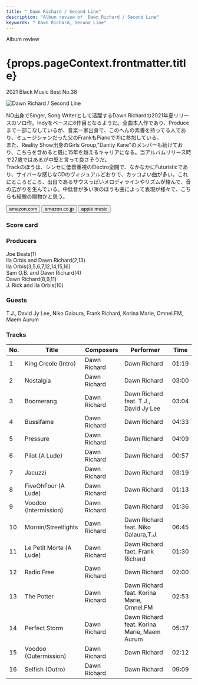 ```yaml
---
title: " Dawn Richard / Second Line"
description: "Album review of  Dawn Richard / Second Line"
keywords: " Dawn Richard, Second Line"
---
```





<p className="largeP">Album review</p>
<h1 className="h1--no--margin">{props.pageContext.frontmatter.title}</h1>
<p className="largeP">
  <Link to="/best50/2021/">2021 Black Music Best No.38</Link>
</p>

<Row  className="image-card-group">
	<Column colMd={"3"} colLg={"4"} noGutterMdLeft="">
       <ImageCard>

![ Dawn Richard / Second Line](../../images/cd/dawnrichard1L.jpg)

</ImageCard>
	</Column>
	<Column colMd={"4"} colLg={"8"} noGutterMdLeft="">
		<p>
			NO出身でSinger, Song Writerとして活躍するDawn Richardの2021年夏リリースのソロ作。Indyをベースに6作目となるようだ。全曲本人作であり、Produceまで一部こなしているが、音楽一家出身で、このへんの素養を持ってる人であり、ミュージシャンだった父のFrankもPianoで⑪に参加している。
			<br/>また、Reality Show出身のGirls Group,"Danity Kane"のメンバーも続けており、こちらを含めると既に15年を越えるキャリアになる。当アルバムリリース時で27歳ではあるが中堅と言って良さそうだ。
			<br/>Trackのほうは、シンセに低音重視のElectro全開で、なかなかにFuturisticであり、サイバーな感じなCDのヴィジュアルどおりで、カッコよい曲が多い。これにところどころ、出自であるサウスっぽいメロディラインやリズムが絡んで、音の広がりを生んでいる。中低音が多い唄のほうも曲によって表現が様々で、こちらも経験の賜物かと思う。
		</p>
		<div>
		  <Button className="button-right-mergin"  href="https://amzn.to/3nYhleV" kind="primary" size="small" renderIcon={ArrowUpRight24}>
  	    amazon.com
  	  </Button>
  	  <Button className="button-right-mergin"  href="https://amzn.to/3cX2483" kind="secondary" size="small" renderIcon={ArrowUpRight24}>
  	    amazon.co.jp
  	  </Button>
			<Button className="button-right-mergin"  href="https://apple.co/31cdIJR" kind="tertiary" size="small" renderIcon={ArrowUpRight24}>
  	   	apple music
  	  </Button>
			<AdvJS2/>
		</div>
	</Column>
</Row>
<Row >
	<Column colMd={"4"} colLg={"4"} noGutterMdLeft="">
		<div>
		  <h3>Score card</h3>
			<SliderJS1 value="4" />
		  <SliderJS2 value="1" />
			<SliderJS3 value="1" />
		  <SliderJS4 value="9" />
		</div>
	</Column>
	<Column colMd={"8"} colLg={"8"} noGutterMdLeft="">
		<div>
			<h3>Producers</h3>
			<p>
				Joe Beats(1)
				<br/>Ila Orbis and Dawn Richard(2,13)
				<br/>Ila Orbis(3,5,6,7,12,14,15,16)
				<br/>Sam O.B. and Dawn Richard(4)
				<br/>Dawn Richard(8,9,11)
				<br/>J. Rick and Ila Orbis(10)
			</p>
			<h3>Guests</h3>
			<p>
				T.J., David Jy Lee, Niko Galaura, Frank Richard, Korina Marie, Omnel.FM, Maem Aurum
			</p>
		</div>
	</Column>
</Row>

<h3>Tracks</h3>

| No. | Title                   | Composers    | Performer                                   | Time  |
| --- | ----------------------- | ------------ | ------------------------------------------- | ----- |
| 1   | King Creole (Intro)     | Dawn Richard | Dawn Richard                                | 01:19 |
| 2   | Nostalgia               | Dawn Richard | Dawn Richard                                | 03:00 |
| 3   | Boomerang               | Dawn Richard | Dawn Richard feat. T.J., David Jy Lee       | 03:04 |
| 4   | Bussifame               | Dawn Richard | Dawn Richard                                | 04:33 |
| 5   | Pressure                | Dawn Richard | Dawn Richard                                | 04:09 |
| 6   | Pilot (A Lude)          | Dawn Richard | Dawn Richard                                | 00:57 |
| 7   | Jacuzzi                 | Dawn Richard | Dawn Richard                                | 03:19 |
| 8   | FiveOhFour (A Lude)     | Dawn Richard | Dawn Richard                                | 01:13 |
| 9   | Voodoo (Intermission)   | Dawn Richard | Dawn Richard                                | 01:36 |
| 10  | Mornin/Streetlights     | Dawn Richard | Dawn Richard feat. Niko Galaura,T.J.        | 06:45 |
| 11  | Le Petit Morte (A Lude) | Dawn Richard | Dawn Richard faet. Frank Richard            | 01:30 |
| 12  | Radio Free              | Dawn Richard | Dawn Richard                                | 02:00 |
| 13  | The Potter              | Dawn Richard | Dawn Richard feat. Korina Marie, Omnel.FM   | 02:53 |
| 14  | Perfect Storm           | Dawn Richard | Dawn Richard feat. Korina Marie, Maem Aurum | 05:37 |
| 15  | Voodoo (Outermission)   | Dawn Richard | Dawn Richard                                | 02:12 |
| 16  | Selfish (Outro)         | Dawn Richard | Dawn Richard                                | 09:09 |
